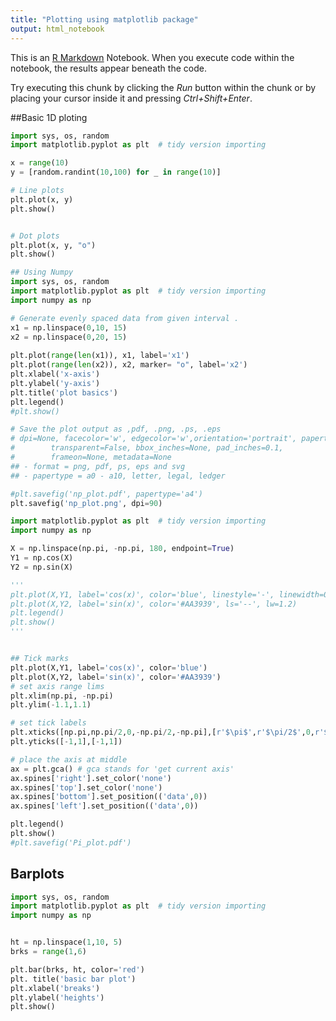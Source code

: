 ```yaml
---
title: "Plotting using matplotlib package"
output: html_notebook
---
```


This is an [R Markdown](http://rmarkdown.rstudio.com) Notebook. When you execute code within the notebook, the results appear beneath the code. 

Try executing this chunk by clicking the *Run* button within the chunk or by placing your cursor inside it and pressing *Ctrl+Shift+Enter*. 


##Basic 1D ploting 


```python
import sys, os, random
import matplotlib.pyplot as plt  # tidy version importing 

x = range(10)
y = [random.randint(10,100) for _ in range(10)]

# Line plots
plt.plot(x, y)
plt.show()


# Dot plots 
plt.plot(x, y, "o")
plt.show()
```


```python

## Using Numpy
import sys, os, random
import matplotlib.pyplot as plt  # tidy version importing 
import numpy as np

# Generate evenly spaced data from given interval .
x1 = np.linspace(0,10, 15)
x2 = np.linspace(0,20, 15)
 
plt.plot(range(len(x1)), x1, label='x1')
plt.plot(range(len(x2)), x2, marker= "o", label='x2')
plt.xlabel('x-axis')
plt.ylabel('y-axis')
plt.title('plot basics')
plt.legend()
#plt.show()

# Save the plot output as ,pdf, .png, .ps, .eps
# dpi=None, facecolor='w', edgecolor='w',orientation='portrait', papertype=None, format=None,
#        transparent=False, bbox_inches=None, pad_inches=0.1,
#        frameon=None, metadata=None
## - format = png, pdf, ps, eps and svg
## - papertype = a0 - a10, letter, legal, ledger

#plt.savefig('np_plot.pdf', papertype='a4') 
plt.savefig('np_plot.png', dpi=90)
```

```python
import matplotlib.pyplot as plt  # tidy version importing 
import numpy as np

X = np.linspace(np.pi, -np.pi, 180, endpoint=True)
Y1 = np.cos(X)
Y2 = np.sin(X)

'''
plt.plot(X,Y1, label='cos(x)', color='blue', linestyle='-', linewidth=0.5)
plt.plot(X,Y2, label='sin(x)', color='#AA3939', ls='--', lw=1.2)
plt.legend()
plt.show()
'''


## Tick marks
plt.plot(X,Y1, label='cos(x)', color='blue')
plt.plot(X,Y2, label='sin(x)', color='#AA3939')
# set axis range lims
plt.xlim(np.pi, -np.pi)
plt.ylim(-1.1,1.1)

# set tick labels
plt.xticks([np.pi,np.pi/2,0,-np.pi/2,-np.pi],[r'$\pi$',r'$\pi/2$',0,r'$-\pi/2$',r'$-\pi$'])
plt.yticks([-1,1],[-1,1])

# place the axis at middle
ax = plt.gca() # gca stands for 'get current axis'
ax.spines['right'].set_color('none')
ax.spines['top'].set_color('none')
ax.spines['bottom'].set_position(('data',0))
ax.spines['left'].set_position(('data',0))

plt.legend()
plt.show()
#plt.savefig('Pi_plot.pdf')
```


## Barplots 

```python
import sys, os, random
import matplotlib.pyplot as plt  # tidy version importing 
import numpy as np


ht = np.linspace(1,10, 5)
brks = range(1,6)

plt.bar(brks, ht, color='red')
plt. title('basic bar plot')
plt.xlabel('breaks')
plt.ylabel('heights')
plt.show()

```

